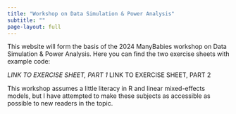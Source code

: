 ```yaml
---
title: "Workshop on Data Simulation & Power Analysis"
subtitle: ""
page-layout: full
---
```


This website will form the basis of the 2024 ManyBabies workshop on Data Simulation & Power Analysis. Here you can find the two exercise sheets with example code:

*LINK TO EXERCISE SHEET, PART 1
*LINK TO EXERCISE SHEET, PART 2

This workshop assumes a little literacy in R and linear mixed-effects models, but I have attempted to make these subjects as accessible as possible to new readers in the topic.